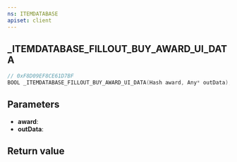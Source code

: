 ```yaml
---
ns: ITEMDATABASE
apiset: client
---
```

## _ITEMDATABASE_FILLOUT_BUY_AWARD_UI_DATA

```c
// 0xF8D09EF8CE61D7BF
BOOL _ITEMDATABASE_FILLOUT_BUY_AWARD_UI_DATA(Hash award, Any* outData);
```


## Parameters
* **award**:
* **outData**:

## Return value